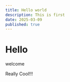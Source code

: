 ---
title: Hello world
description: This is first 
date: 2025-03-09
published: true
---

# Hello

welcome 

Really Cool!!!